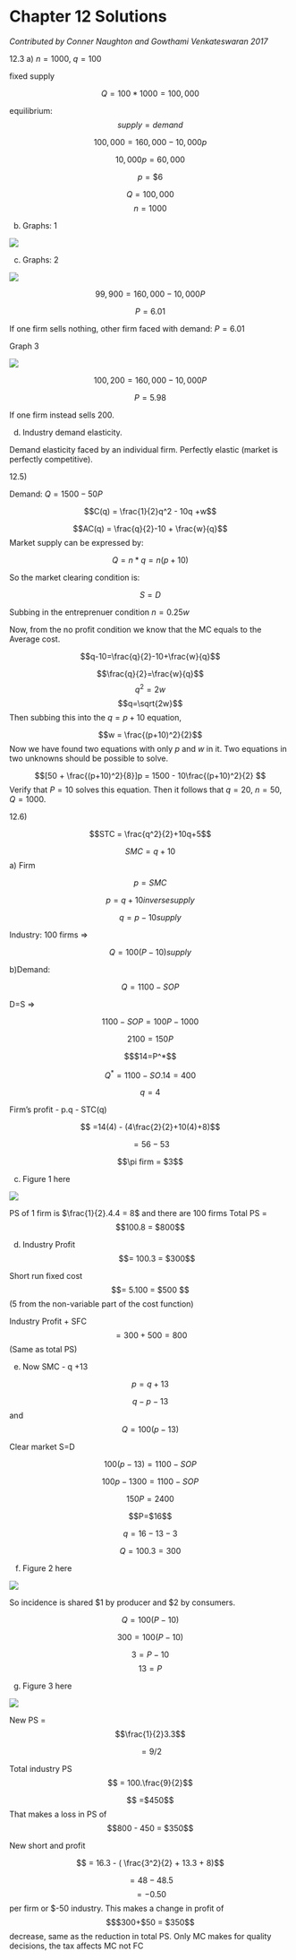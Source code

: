 # Chapter 12 Solutions {-}

*Contributed by Conner Naughton and Gowthami Venkateswaran 2017*



12.3 a)    $n = 1000$, $q = 100$  

fixed supply  
 
$$Q = 100*1000 = 100,000$$ 
				
equilibrium: 
$$supply = demand$$

$$100,000 = 160,000 - 10,000p$$

$$10,000p = 60,000$$
		
$$p = \$6$$



$$Q = 100,000$$
$$ n =  1000$$ 

b) Graphs: 1

![](images/12_1.png)





c) Graphs: 2 

![](images/12_2.png)


$$99,900 = 160,000 - 10,000P$$

$$P = 6.01 $$

If one firm sells nothing, other firm faced with demand: $P = 6.01$

Graph 3

![](images/12_3.png)


$$100,200 = 160,000 - 10,000P $$

$$P = 5.98$$

If one firm instead sells 200.

d) Industry demand elasticity.   

\begin{align*}
e_{p,q} &= \frac{\Delta Q}{ \Delta P} \\
        &=\frac{dQ}{dP}*\frac{P}{Q} \\
        &=\frac{-10,000*6}{100,000} \\
        &= -0.6
\end{align*}
        
Demand elasticity faced by an individual firm. Perfectly elastic (market is perfectly competitive).

12.5)   

Demand: $Q = 1500 - 50P$ 


$$C(q) = \frac{1}{2}q^2 - 10q +w$$

\begin{align*}
MC(q) &= q-10 \\
    p &= q-10 \\
    q &= p+10
\end{align*}

$$AC(q) = \frac{q}{2}-10 + \frac{w}{q}$$
Market supply can be expressed by: 

$$Q= n*q = n(p+10)$$

So the market clearing condition is:

$$S=D$$

\begin{align*}
n(p+10) &= 1500-50p \\
np+n*10 &=1500-50p \\
(50+n)p &=1500-10n \\
\end{align*}

Subbing in the entreprenuer condition $n=0.25w$  

\begin{align*}
(50+\frac{w}{4})P &=1500-\frac{10w}{4}
\end{align*}

\begin{algin*}
(200+w)P&=6000-10w \\
(200+w)(\sqrt{2w}-10)&=6000-10w \\
(200+w)\sqrt{2w}-10(200+w)&=6000-10w \\
(200+w)\sqrt{2w}&=8000
\end{algin*}  

 
Now, from the no profit condition we know that the MC equals to the Average cost.

$$q-10=\frac{q}{2}-10+\frac{w}{q}$$

$$\frac{q}{2}=\frac{w}{q}$$
$$q^2=2w$$
$$q=\sqrt{2w}$$
Then subbing this into the $q=p+10$ equation, 

$$w = \frac{(p+10)^2}{2}$$
Now we have found two equations with only $p$ and $w$ in it. Two equations in two unknowns should be possible to solve. 

$$[50 + \frac{(p+10)^2}{8}]p = 1500 - 10\frac{(p+10)^2}{2} $$
Verify that $P=10$ solves this equation. Then it follows that $q=20$, $n=50$, $Q=1000$.


12.6)  

$$STC = \frac{q^2}{2}+10q+5$$


$$SMC = q+ 10$$
a) Firm

$$ p=SMC$$  

$$p=q + 10  inverse supply$$  


$$q =p-10 supply$$

Industry: 100 firms =>  

$$Q=100(P-10) supply$$

b)Demand: 

$$Q=1100-SOP$$  

D=S =>  

$$1100-SOP=100P-1000$$  


$$2100 = 150P$$  

$$$14=P^*$$  

$$Q^*=1100-SO.14 = 400$$  

$$q=4$$ 


Firm's profit - p.q - STC(q)

$$ =14(4) - (4\frac{2}{2}+10(4)+8)$$  

  $$=56-53$$  
  
 $$\pi  firm = $3$$


c) Figure 1 here

![](images/12_Figure1.jpg) 



PS of 1 firm is $\frac{1}{2}.4.4 = 8$ and there are 100 firms
 Total PS = $$100.8 = $800$$

d) Industry Profit $$= 100.3 = $300$$ 

Short run fixed cost $$= 5.100 = $500 $$(5 from the non-variable part of the cost function)

Industry Profit + SFC $$= 300 + 500 = 800 $$(Same as total PS)

e) Now SMC - q +13

$$p = q+13$$

$$q-p-13$$ and$$ Q=100(p-13)$$

Clear market S=D

$$100(p-13)=1100-SOP$$  

$$100p-1300=1100-SOP$$ 

$$150P=2400$$  

$$P=$16$$ 

$$q=16-13-3$$  

$$Q=100.3=300$$

f) Figure 2 here

![](images/12_Figure2.jpg)



So incidence is shared \$1 by producer and \$2 by consumers.

$$Q = 100(P-10)$$ 

$$300=100(P-10)$$

$$3=P-10$$
$$13=P$$

g) Figure 3 here

![](images/12_Figure3.jpg)


New PS =$$\frac{1}{2}3.3$$

$$ = 9/2$$

 Total industry PS $$ = 100.\frac{9}{2}$$ 
 
$$ =$450$$
 That makes a loss in PS of $$800 - 450 = $350$$

New short and profit 

$$ = 16.3 - ( \frac{3^2}{2} + 13.3 + 8)$$ 

$$=48-48.5$$
 $$= -0.50$$ per firm or \$-50 industry. This makes a change in profit of $$$300+$50 = $350$$ decrease, same as the reduction in total PS.
Only MC makes for quality decisions, the tax affects MC not FC

